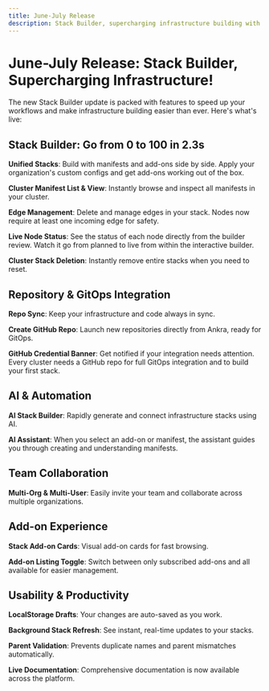 ```yaml
---
title: June-July Release
description: Stack Builder, supercharging infrastructure building with unified stacks, AI assistance, and enhanced GitOps integration.
---
```


# June-July Release: Stack Builder, Supercharging Infrastructure!

The new Stack Builder update is packed with features to speed up your workflows and make infrastructure building easier than ever. Here's what's live:

## Stack Builder: Go from 0 to 100 in 2.3s

**Unified Stacks**: Build with manifests and add-ons side by side. Apply your organization's custom configs and get add-ons working out of the box.

**Cluster Manifest List & View**: Instantly browse and inspect all manifests in your cluster.

**Edge Management**: Delete and manage edges in your stack. Nodes now require at least one incoming edge for safety.

**Live Node Status**: See the status of each node directly from the builder review. Watch it go from planned to live from within the interactive builder.

**Cluster Stack Deletion**: Instantly remove entire stacks when you need to reset.

## Repository & GitOps Integration

**Repo Sync**: Keep your infrastructure and code always in sync.

**Create GitHub Repo**: Launch new repositories directly from Ankra, ready for GitOps.

**GitHub Credential Banner**: Get notified if your integration needs attention. Every cluster needs a GitHub repo for full GitOps integration and to build your first stack.

## AI & Automation

**AI Stack Builder**: Rapidly generate and connect infrastructure stacks using AI.

**AI Assistant**: When you select an add-on or manifest, the assistant guides you through creating and understanding manifests.

## Team Collaboration

**Multi-Org & Multi-User**: Easily invite your team and collaborate across multiple organizations.

## Add-on Experience

**Stack Add-on Cards**: Visual add-on cards for fast browsing.

**Add-on Listing Toggle**: Switch between only subscribed add-ons and all available for easier management.

## Usability & Productivity

**LocalStorage Drafts**: Your changes are auto-saved as you work.

**Background Stack Refresh**: See instant, real-time updates to your stacks.

**Parent Validation**: Prevents duplicate names and parent mismatches automatically.

**Live Documentation**: Comprehensive documentation is now available across the platform.
